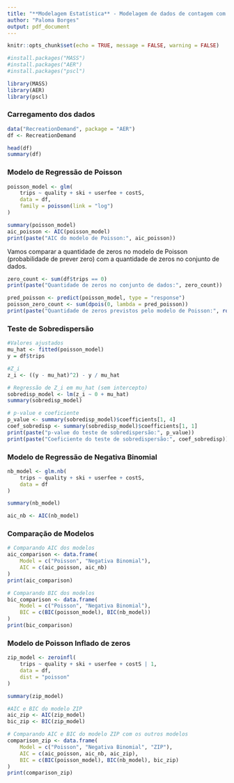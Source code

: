 ```yaml
---
title: "**Modelagem Estatística** - Modelagem de dados de contagem com sobredispersão"
author: "Paloma Borges"
output: pdf_document
---
```


```r
knitr::opts_chunk$set(echo = TRUE, message = FALSE, warning = FALSE)
```

```r
#install.packages("MASS")
#install.packages("AER")
#install.packages("pscl")
```

```r
library(MASS)
library(AER)
library(pscl)
```

### Carregamento dos dados
```r
data("RecreationDemand", package = "AER")
df <- RecreationDemand

head(df)
summary(df)
```

### Modelo de Regressão de Poisson

```r
poisson_model <- glm(
    trips ~ quality + ski + userfee + costS, 
    data = df,
    family = poisson(link = "log")
)

summary(poisson_model)
aic_poisson <- AIC(poisson_model)
print(paste("AIC do modelo de Poisson:", aic_poisson))
```

Vamos comparar a quantidade de zeros no modelo de Poisson (probabilidade de prever zero) com a quantidade de zeros no conjunto de dados.
```r
zero_count <- sum(df$trips == 0)
print(paste("Quantidade de zeros no conjunto de dados:", zero_count))

pred_poisson <- predict(poisson_model, type = "response")
poisson_zero_count <- sum(dpois(0, lambda = pred_poisson))
print(paste("Quantidade de zeros previstos pelo modelo de Poisson:", round(poisson_zero_count)))
```

### Teste de Sobredispersão
```r
#Valores ajustados
mu_hat <- fitted(poisson_model)
y = df$trips

#Z_i
z_i <- ((y - mu_hat)^2) - y / mu_hat

# Regressão de Z_i em mu_hat (sem intercepto)
sobredisp_model <- lm(z_i ~ 0 + mu_hat)
summary(sobredisp_model)

# p-value e coeficiente
p_value <- summary(sobredisp_model)$coefficients[1, 4]
coef_sobredisp <- summary(sobredisp_model)$coefficients[1, 1]
print(paste("p-value do teste de sobredispersão:", p_value))
print(paste("Coeficiente do teste de sobredispersão:", coef_sobredisp))
```


### Modelo de Regressão de Negativa Binomial
```r
nb_model <- glm.nb(
    trips ~ quality + ski + userfee + costS, 
    data = df
)

summary(nb_model)

aic_nb <- AIC(nb_model)
```

### Comparação de Modelos
```r
# Comparando AIC dos modelos
aic_comparison <- data.frame(
    Model = c("Poisson", "Negativa Binomial"),
    AIC = c(aic_poisson, aic_nb)
)
print(aic_comparison)

# Comparando BIC dos modelos
bic_comparison <- data.frame(
    Model = c("Poisson", "Negativa Binomial"),
    BIC = c(BIC(poisson_model), BIC(nb_model))
)
print(bic_comparison)
```

### Modelo de Poisson Inflado de zeros
```r
zip_model <- zeroinfl(
    trips ~ quality + ski + userfee + costS | 1, 
    data = df, 
    dist = "poisson"
)

summary(zip_model)
```

```r
#AIC e BIC do modelo ZIP
aic_zip <- AIC(zip_model)
bic_zip <- BIC(zip_model)

# Comparando AIC e BIC do modelo ZIP com os outros modelos
comparison_zip <- data.frame(
    Model = c("Poisson", "Negativa Binomial", "ZIP"),
    AIC = c(aic_poisson, aic_nb, aic_zip),
    BIC = c(BIC(poisson_model), BIC(nb_model), bic_zip)
)
print(comparison_zip)
```